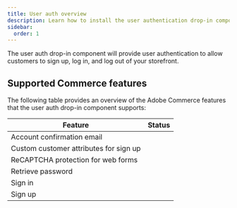 ```yaml
---
title: User auth overview
description: Learn how to install the user authentication drop-in component in your site.
sidebar:
  order: 1
---
```



The user auth drop-in component will provide user authentication to allow customers to sign up, log in, and log out of your storefront.

## Supported Commerce features

The following table provides an overview of the Adobe Commerce features that the user auth drop-in component supports:

| Feature                                | Status                                       |
| -------------------------------------- | -------------------------------------------- |
| Account confirmation email             | <Badge text="Supported" variant="success" /> |
| Custom customer attributes for sign up | <Badge text="Supported" variant="success" /> |
| ReCAPTCHA protection for web forms     | <Badge text="Supported" variant="success" /> |
| Retrieve password                      | <Badge text="Supported" variant="success" /> |
| Sign in                                | <Badge text="Supported" variant="success" /> |
| Sign up                                | <Badge text="Supported" variant="success" /> |

